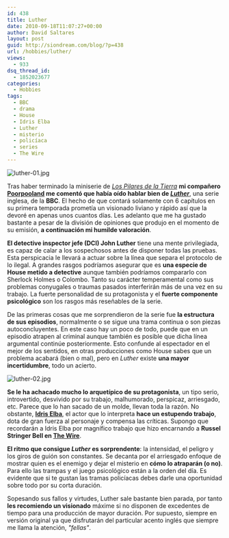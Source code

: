 ```yaml
---
id: 438
title: Luther
date: 2010-09-18T11:07:27+00:00
author: David Saltares
layout: post
guid: http://siondream.com/blog/?p=438
url: /hobbies/luther/
views:
  - 933
dsq_thread_id:
  - 1852023677
categories:
  - Hobbies
tags:
  - BBC
  - drama
  - House
  - Idris Elba
  - Luther
  - misterio
  - policíaca
  - series
  - The Wire
---
```


![luther-01.jpg](/img/wp/luther-01.webp)

Tras haber terminado la miniserie de [_Los Pilares de la Tierra_](/ocio/series/miniserie-the-pillars-of-the-earth/) **mi compañero [Poorpooland](http://poorpooland.blogspot.com/) me comentó que había oído hablar bien de [_Luther_](http://www.imdb.com/title/tt1474684/)**, una serie inglesa, de la **BBC**. El hecho de que contará solamente con 6 capítulos en su primera temporada prometía un visionado liviano y rápido así que la devoré en apenas unos cuantos días. Les adelanto que me ha gustado bastante a pesar de la división de opiniones que produjo en el momento de su emisión, **a continuación mi humilde valoración**.

**El detective inspector jefe (DCI) John Luther** tiene una mente privilegiada, es capaz de calar a los sospechosos antes de disponer todas las pruebas. Esta perspicacia le llevará a actuar sobre la línea que separa el protocolo de lo ilegal. A grandes rasgos podríamos asegurar que es **una especie de House metido a detective** aunque también podríamos compararlo con Sherlock Holmes o Colombo. Tanto su carácter temperamental como sus problemas conyugales o traumas pasados interferirán más de una vez en su trabajo. La fuerte personalidad de su protagonista y el **fuerte componente psicológico** son los rasgos más reseñables de la serie.

De las primeras cosas que me sorprendieron de la serie fue **la estructura de sus episodios**, normalmente o se sigue una trama continua o son piezas autoconcluyentes. En este caso hay un poco de todo, puede que en un episodio atrapen al criminal aunque también es posible que dicha línea argumental continúe posteriormente. Esto confunde al espectador en el mejor de los sentidos, en otras producciones como House sabes que un problema acabará (bien o mal), pero en _Luther_ existe **una mayor incertidumbre**, todo un acierto.

![luther-02.jpg](/img/wp/luther-02.webp)

**Se le ha achacado mucho lo arquetípico de su protagonista**, un tipo serio, introvertido, desvivido por su trabajo, malhumorado, perspicaz, arriesgado, etc. Parece que lo han sacado de un molde, llevan toda la razón. No obstante, **[Idris Elba](http://www.imdb.com/name/nm0252961/)**, el actor que lo interpreta **hace un estupendo trabajo**, dota de gran fuerza al personaje y compensa las críticas. Supongo que recordarán a Idris Elba por magnífico trabajo que hizo encarnando a **Russel Stringer Bell en [The Wire](http://www.imdb.com/title/tt0306414/)**.

**El ritmo que consigue _Luther_ es sorprendente**: la intensidad, el peligro y los giros de guión son constantes. Se decanta por el arriesgado enfoque de mostrar quien es el enemigo y dejar el misterio en **cómo lo atraparán (o no)**. Para ello las trampas y el juego psicológico están a la orden del día. Es evidente que si te gustan las tramas policíacas debes darle una oportunidad sobre todo por su corta duración.

Sopesando sus fallos y virtudes, Luther sale bastante bien parada, por tanto **les recomiendo un visionado** máxime si no disponen de excedentes de tiempo para una producción de mayor duración. Por supuesto, siempre en versión original ya que disfrutarán del particular acento inglés que siempre me llama la atención, _"fellas"_.
